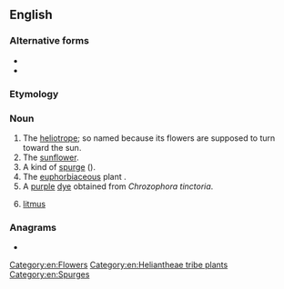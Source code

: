 ==English==

===Alternative forms===
* {{l|en|turnsol}}
* {{l|en|tournsol}}

===Etymology===
{{uder|en|fr|tournesol}}

===Noun===
{{en-noun|~}}

# The [[heliotrope]]; so named because its flowers are supposed to turn toward the sun.
# The [[sunflower]].
# A kind of [[spurge]] ({{taxlink|Euphorbia helioscopia|species|noshow=1}}).
# The [[euphorbiaceous]] plant {{taxlink|Chrozophora tinctoria|species|noshow=1}}.
# A [[purple]] [[dye]] obtained from ''Chrozophora tinctoria''.
#: {{syn|en|folium}}
# {{lb|en|chemistry|obsolete}} [[litmus]]

{{Webster 1913}}

===Anagrams===
* {{anagrams|en|a=elnorstu|no result}}

[[Category:en:Flowers]]
[[Category:en:Heliantheae tribe plants]]
[[Category:en:Spurges]]